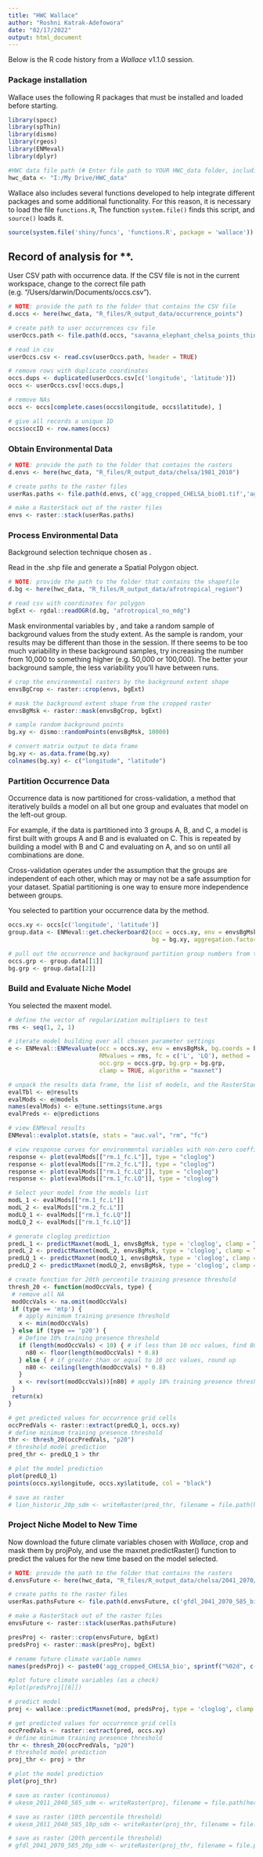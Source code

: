 ```yaml
---
title: "HWC Wallace"
author: "Roshni Katrak-Adefowora"
date: "02/17/2022"
output: html_document
---
```


Below is the R code history from a *Wallace* v1.1.0 session.

### Package installation

Wallace uses the following R packages that must be installed and loaded
before starting.

```r
library(spocc)
library(spThin)
library(dismo)
library(rgeos)
library(ENMeval)
library(dplyr)

#HWC data file path (# Enter file path to YOUR HWC_data folder, including "HWC_data")
hwc_data <- "I:/My Drive/HWC_data"
```

Wallace also includes several functions developed to help integrate
different packages and some additional functionality. For this reason,
it is necessary to load the file `functions.R`, The function
`system.file()` finds this script, and `source()` loads it.

```r
source(system.file('shiny/funcs', 'functions.R', package = 'wallace'))
```

## Record of analysis for \*\*.

User CSV path with occurrence data. If the CSV file is not in the
current workspace, change to the correct file path
(e.g. “/Users/darwin/Documents/occs.csv”).

```r
# NOTE: provide the path to the folder that contains the CSV file
d.occs <- here(hwc_data, "R_files/R_output_data/occurrence_points")

# create path to user occurrences csv file
userOccs.path <- file.path(d.occs, "savanna_elephant_chelsa_points_thinned.csv")

# read in csv
userOccs.csv <- read.csv(userOccs.path, header = TRUE)

# remove rows with duplicate coordinates
occs.dups <- duplicated(userOccs.csv[c('longitude', 'latitude')])
occs <- userOccs.csv[!occs.dups,]

# remove NAs
occs <- occs[complete.cases(occs$longitude, occs$latitude), ]

# give all records a unique ID
occs$occID <- row.names(occs)
```

### Obtain Environmental Data

```r
# NOTE: provide the path to the folder that contains the rasters
d.envs <- here(hwc_data, "R_files/R_output_data/chelsa/1981_2010")

# create paths to the raster files
userRas.paths <- file.path(d.envs, c('agg_cropped_CHELSA_bio01.tif','agg_cropped_CHELSA_bio02.tif', 'agg_cropped_CHELSA_bio03.tif', 'agg_cropped_CHELSA_bio05.tif', 'agg_cropped_CHELSA_bio12.tif', 'agg_cropped_CHELSA_bio13.tif', 'agg_cropped_CHELSA_bio17.tif'))

# make a RasterStack out of the raster files
envs <- raster::stack(userRas.paths)
```

### Process Environmental Data

Background selection technique chosen as .

Read in the .shp file and generate a Spatial Polygon object.

```r
# NOTE: provide the path to the folder that contains the shapefile
d.bg <- here(hwc_data, "R_files/R_output_data/afrotropical_region")

# read csv with coordinates for polygon
bgExt <- rgdal::readOGR(d.bg, "afrotropical_no_mdg")
```

Mask environmental variables by , and take a random sample of background
values from the study extent. As the sample is random, your results may
be different than those in the session. If there seems to be too much
variability in these background samples, try increasing the number from
10,000 to something higher (e.g. 50,000 or 100,000). The better your
background sample, the less variability you’ll have between runs.

```r
# crop the environmental rasters by the background extent shape
envsBgCrop <- raster::crop(envs, bgExt)

# mask the background extent shape from the cropped raster
envsBgMsk <- raster::mask(envsBgCrop, bgExt)

# sample random background points
bg.xy <- dismo::randomPoints(envsBgMsk, 10000)

# convert matrix output to data frame
bg.xy <- as.data.frame(bg.xy)  
colnames(bg.xy) <- c("longitude", "latitude")
```

### Partition Occurrence Data

Occurrence data is now partitioned for cross-validation, a method that
iteratively builds a model on all but one group and evaluates that model
on the left-out group.

For example, if the data is partitioned into 3 groups A, B, and C, a
model is first built with groups A and B and is evaluated on C. This is
repeated by building a model with B and C and evaluating on A, and so on
until all combinations are done.

Cross-validation operates under the assumption that the groups are
independent of each other, which may or may not be a safe assumption for
your dataset. Spatial partitioning is one way to ensure more
independence between groups.

You selected to partition your occurrence data by the method.

```r
occs.xy <- occs[c('longitude', 'latitude')]
group.data <- ENMeval::get.checkerboard2(occ = occs.xy, env = envsBgMsk,
                                         bg = bg.xy, aggregation.factor = 2)
```

```r
# pull out the occurrence and background partition group numbers from the list
occs.grp <- group.data[[1]]
bg.grp <- group.data[[2]]
```

### Build and Evaluate Niche Model

You selected the maxent model.

```r
# define the vector of regularization multipliers to test
rms <- seq(1, 2, 1)

# iterate model building over all chosen parameter settings
e <- ENMeval::ENMevaluate(occ = occs.xy, env = envsBgMsk, bg.coords = bg.xy,
                          RMvalues = rms, fc = c('L', 'LQ'), method = 'user', 
                          occ.grp = occs.grp, bg.grp = bg.grp, 
                          clamp = TRUE, algorithm = "maxnet")

# unpack the results data frame, the list of models, and the RasterStack of raw predictions
evalTbl <- e@results
evalMods <- e@models
names(evalMods) <- e@tune.settings$tune.args
evalPreds <- e@predictions
```

```r
# view ENMeval results
ENMeval::evalplot.stats(e, stats = "auc.val", "rm", "fc")
```

```r
# view response curves for environmental variables with non-zero coefficients
response <- plot(evalMods[["rm.1_fc.L"]], type = "cloglog")
response <- plot(evalMods[["rm.2_fc.L"]], type = "cloglog")
response <- plot(evalMods[["rm.1_fc.LQ"]], type = "cloglog")
response <- plot(evalMods[["rm.1_fc.LQ"]], type = "cloglog")
```

```r
# Select your model from the models list
modL_1 <- evalMods[["rm.1_fc.L"]]
modL_2 <- evalMods[["rm.2_fc.L"]]
modLQ_1 <- evalMods[["rm.1_fc.LQ"]]
modLQ_2 <- evalMods[["rm.1_fc.LQ"]]
```

```r
# generate cloglog prediction
predL_1 <- predictMaxnet(modL_1, envsBgMsk, type = 'cloglog', clamp = TRUE) 
predL_2 <- predictMaxnet(modL_2, envsBgMsk, type = 'cloglog', clamp = TRUE) 
predLQ_1 <- predictMaxnet(modLQ_1, envsBgMsk, type = 'cloglog', clamp = TRUE) 
predLQ_2 <- predictMaxnet(modLQ_2, envsBgMsk, type = 'cloglog', clamp = TRUE) 
```

```r
# create function for 20th percentile training presence threshold
thresh_20 <- function(modOccVals, type) {
 # remove all NA
 modOccVals <- na.omit(modOccVals)
 if (type == 'mtp') {
   # apply minimum training presence threshold
   x <- min(modOccVals)
 } else if (type == 'p20') {
   # Define 10% training presence threshold
   if (length(modOccVals) < 10) { # if less than 10 occ values, find 80% of total and round down
     n80 <- floor(length(modOccVals) * 0.8)
   } else { # if greater than or equal to 10 occ values, round up
     n80 <- ceiling(length(modOccVals) * 0.8)
   }
   x <- rev(sort(modOccVals))[n80] # apply 10% training presence threshold over all models
 }
 return(x)
}
```

```r
# get predicted values for occurrence grid cells
occPredVals <- raster::extract(predLQ_1, occs.xy)
# define minimum training presence threshold
thr <- thresh_20(occPredVals, "p20")
# threshold model prediction
pred_thr <- predLQ_1 > thr
```

```r
# plot the model prediction
plot(predLQ_1)
points(occs.xy$longitude, occs.xy$latitude, col = "black")

# save as raster
# lion_historic_20p_sdm <- writeRaster(pred_thr, filename = file.path(here(hwc_data, "Wallace SDM Rasters/LQ/1981_2010/lion_historic_20p_sdm.tif")))
```

### Project Niche Model to New Time

Now download the future climate variables chosen with *Wallace*, crop
and mask them by projPoly, and use the maxnet.predictRaster() function
to predict the values for the new time based on the model selected.

```r
# NOTE: provide the path to the folder that contains the rasters
d.envsFuture <- here(hwc_data, "R_files/R_output_data/chelsa/2041_2070/585/GFDL_ESM4")

# create paths to the raster files
userRas.pathsFuture <- file.path(d.envsFuture, c('gfdl_2041_2070_585_bio1.tif','gfdl_2041_2070_585_bio2.tif', 'gfdl_2041_2070_585_bio5.tif', 'gfdl_2041_2070_585_bio6.tif', 'gfdl_2041_2070_585_bio12.tif', 'gfdl_2041_2070_585_bio13.tif', 'gfdl_2041_2070_585_bio17.tif'))

# make a RasterStack out of the raster files
envsFuture <- raster::stack(userRas.pathsFuture)

presProj <- raster::crop(envsFuture, bgExt)
predsProj <- raster::mask(presProj, bgExt)
```

```r
# rename future climate variable names
names(predsProj) <- paste0('agg_cropped_CHELSA_bio', sprintf("%02d", c(1, 2, 5, 6, 12, 13, 17)))

#plot future climate variables (as a check)
#plot(predsProj[[6]])
```

```r
# predict model
proj <- wallace::predictMaxnet(mod, predsProj, type = 'cloglog', clamp = TRUE)
```

```r
# get predicted values for occurrence grid cells
occPredVals <- raster::extract(pred, occs.xy)
# define minimum training presence threshold
thr <- thresh_20(occPredVals, "p20")
# threshold model prediction
proj_thr <- proj > thr
```

```r
# plot the model prediction
plot(proj_thr)

# save as raster (continuous)
# ukesm_2011_2040_585_sdm <- writeRaster(proj, filename = file.path(here(hwc_data, "Wallace SDM Rasters/2011_2040/585/ukesm_2011_2040_585_sdm.tif")))

# save as raster (10th percentile threshold)
# ukesm_2011_2040_585_10p_sdm <- writeRaster(proj_thr, filename = file.path(here(hwc_data, "Wallace SDM Rasters/2011_2040/585/ukesm_2011_2040_585_10p_sdm.tif")))

# save as raster (20th percentile threshold)
# gfdl_2041_2070_585_20p_sdm <- writeRaster(proj_thr, filename = file.path(here(hwc_data, "Wallace SDM Rasters/2041_2070/585/gfdl_2041_2070_585_20p_sdm.tif")))
```
